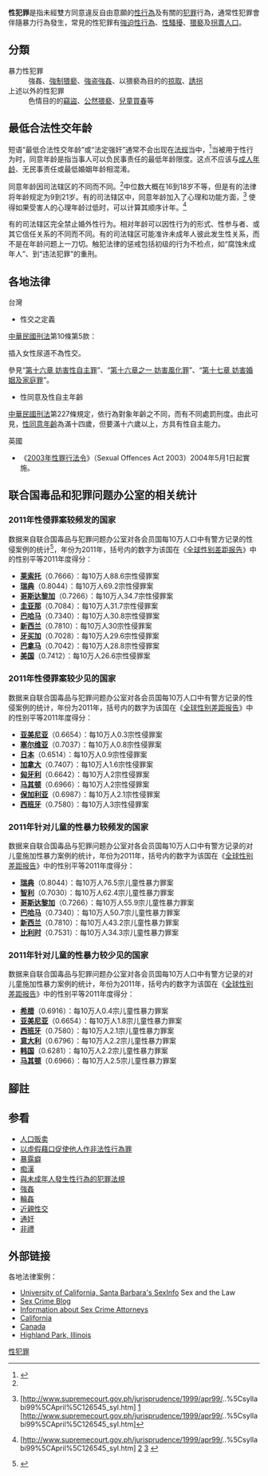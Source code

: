 {{Refimprove|time=2010-06-20T20:43:50+00:00 }}
{{Expand |time=2010-06-20T20:43:50+00:00 }}
{{性暴力}}
'''性犯罪'''是指未經雙方同意違反自由意願的[[人类性行为#法律議題|性行為]]及有關的[[犯罪|犯罪]]行為，通常性犯罪會伴隨暴力行為發生，常見的性犯罪有[[強姦|強迫性行為]]、[[性騷擾|性騷擾]]、[[猥褻|猥褻]]及[[拐賣人口|拐賣人口]]。

== 分類 ==
;暴力性犯罪
:強姦、[[強制猥褻|強制猥褻]]、[[強盗強姦|強盗強姦]]、以猥褻為目的的[[掠取|掠取]]、[[誘拐|誘拐]]
;上述以外的性犯罪
:色情目的的[[竊盜|竊盜]]、[[公然猥褻|公然猥褻]]、[[兒童買春|兒童買春]]等

== 最低合法性交年龄 ==
{{main|最低合法性交年龄}}
短语“最低合法性交年龄”或“法定强奸”通常不会出现在[[法规|法规]]当中，<ref name="waites">{{cite book|last=Waites| first = Matthew|title=The Age of Consent: Young People, Sexuality and Citizenship|publisher=Palgrave Macmillan|year=2005|isbn= 1-4039-2173-3}}</ref>当被用于性行为时，同意年龄是指当事人可以负民事责任的最低年龄限度。这点不应该与[[成人年龄|成人年龄]]、无民事责任或最低婚姻年龄相混淆。

同意年龄因司法辖区的不同而不同。<ref name="waites"/>中位数大概在16到18岁不等，但是有的法律将年龄规定为9到21岁。有的司法辖区中，同意年龄加入了心理和功能方面，<ref name="hhriqf">{{cite web |url=http://www.kopple-wolf.com/lawyer-attorney-1139001.html |title=存档副本 |accessdate=2013-06-30 |deadurl=yes |archiveurl=https://web.archive.org/web/20130605002946/http://www.kopple-wolf.com/lawyer-attorney-1139001.html |archivedate=2013-06-05 }} [http://www.supremecourt.gov.ph/jurisprudence/1999/apr99/..%5Csyllabi99%5CApril%5C126545_syl.htm]{{dead link|date=2017年12月 |bot=InternetArchiveBot |fix-attempted=yes }} {{cite web |url=http://www.kopple-wolf.com/lawyer-attorney-1139001.html |title=存档副本 |accessdate=2013-06-30 |deadurl=yes |archiveurl=https://web.archive.org/web/20130605002946/http://www.kopple-wolf.com/lawyer-attorney-1139001.html |archivedate=2013-06-05 }} [http://lawphil.net/judjuris/juri1999/apr1999/gr_126545_1999.html] {{Wayback|url=http://lawphil.net/judjuris/juri1999/apr1999/gr_126545_1999.html |date=20160304203508 }} [http://www.supremecourt.gov.ph/jurisprudence/1999/apr99/..%5Csyllabi99%5CApril%5C126545_syl.htm]{{dead link|date=2017年12月 |bot=InternetArchiveBot |fix-attempted=yes }}</ref> 使得如果受害人的心理年龄过低时，可以计算其顺序计年。<ref name="flalje">{{cite web |url=http://www.lawskills.com/case/ga/id/41260/ |title=存档副本 |accessdate=2007-10-12 |deadurl=yes |archiveurl=https://web.archive.org/web/20071012185027/http://www.lawskills.com/case/ga/id/41260/ |archivedate=2007-10-12 }} [http://www.supremecourt.gov.ph/jurisprudence/1999/apr99/..%5Csyllabi99%5CApril%5C126545_syl.htm]{{dead link|date=2017年12月 |bot=InternetArchiveBot |fix-attempted=yes }} {{cite web |url=http://www.kopple-wolf.com/lawyer-attorney-1139001.html |title=存档副本 |accessdate=2013-06-30 |deadurl=yes |archiveurl=https://web.archive.org/web/20130605002946/http://www.kopple-wolf.com/lawyer-attorney-1139001.html |archivedate=2013-06-05 }} [http://lawphil.net/judjuris/juri1999/apr1999/gr_126545_1999.html] {{Wayback|url=http://lawphil.net/judjuris/juri1999/apr1999/gr_126545_1999.html |date=20160304203508 }} [http://www.lawphil.net/judjuris/juri1998/aug1998/gr_126921_1998.html] {{Wayback|url=http://www.lawphil.net/judjuris/juri1998/aug1998/gr_126921_1998.html |date=20131005111431 }}</ref>

有的司法辖区完全禁止婚外性行为。相对年龄可以因性行为的形式、性参与者、或其它信任关系的不同而不同。有的司法辖区可能准许未成年人彼此发生性关系，而不是在年龄问题上一刀切。触犯法律的惩戒包括初级的行为不检点，如“腐蚀未成年人”、到“违法犯罪”的重刑。

==各地法律==
; 台灣
*性交之定義
[[s:中華民國刑法_(民國102年)|中華民國刑法]]第10條第5款：{{quote|“稱性交者，謂非基於正當目的所為之下列[[性侵入行為|性侵入行為]]：<br />一、以性器進入他人之性器、肛門或口腔，或使之接合之行為。<br />二、以性器以外之其他身體部位或器物進入他人之性器、肛門，或使之接合之行為。”}}

插入女性尿道不為性交。

參見“[[s:中華民國刑法_(民國102年)#第十六章_妨害性自主罪|第十六章 妨害性自主罪]]”、“[[s:中華民國刑法_(民國102年)#第十六章之一_妨害風化罪|第十六章之一 妨害風化罪]]”、“[[s:中華民國刑法_(民國102年)#第十七章_妨害婚姻及家庭罪|第十七章 妨害婚姻及家庭罪]]”。

*性同意及性自主年齡
[[中華民國刑法|中華民國刑法]]第227條規定，依行為對象年齡之不同，而有不同處罰刑度。由此可見，[[性同意年齡|性同意年齡]]為滿十四歲，但要滿十六歲以上，方具有性自主能力。


; 英國
*《[[2003年性罪行法令|2003年性罪行法令]]》（Sexual Offences Act 2003）2004年5月1日起實施。

== 联合国毒品和犯罪问题办公室的相关统计 ==
=== 2011年性侵罪案较频发的国家 ===
数据来自联合国毒品与犯罪问题办公室对各会员国每10万人口中有警方记录的性侵案例的统计<ref>{{Cite web |url=http://www.unodc.org/unodc/search.html?q=CTS+Sexual+Violence&site=unodc&btnG=Search&site=unodc&proxyreload=1&sort=date%3AD%3AL%3Ad1&entqr=0&entqrm=0&ud=1 |title=联合国毒品与犯罪问题办公室 |access-date=2016-01-13 |archive-date=2020-04-10 |archive-url=https://web.archive.org/web/20200410085036/http://www.unodc.org/unodc/search.html?q=CTS+Sexual+Violence&site=unodc&btnG=Search&site=unodc&proxyreload=1&sort=date%3AD%3AL%3Ad1&entqr=0&entqrm=0&ud=1 }}</ref>，年份为2011年，括号内的数字为该国在《[[全球性别差距报告|全球性别差距报告]]》中的性别平等2011年度得分：
* '''[[莱索托|莱索托]]'''（0.7666）：每10万人88.6宗性侵罪案
* '''[[瑞典|瑞典]]'''（0.8044）：每10万人69.2宗性侵罪案
* '''[[哥斯达黎加|哥斯达黎加]]'''（0.7266）：每10万人34.7宗性侵罪案
* '''[[圭亚那|圭亚那]]'''（0.7084）：每10万人31.7宗性侵罪案
* '''[[巴哈马|巴哈马]]'''（0.7340）：每10万人30.8宗性侵罪案
* '''[[新西兰|新西兰]]'''（0.7810）：每10万人30宗性侵罪案
* '''[[牙买加|牙买加]]'''（0.7028）：每10万人29.6宗性侵罪案
* '''[[巴拿马|巴拿马]]'''（0.7042）：每10万人28.8宗性侵罪案
* '''[[美国|美国]]'''（0.7412）：每10万人26.6宗性侵罪案

=== 2011年性侵罪案较少见的国家 ===
数据来自联合国毒品与犯罪问题办公室对各会员国每10万人口中有警方记录的性侵案例的统计，年份为2011年，括号内的数字为该国在《[[全球性别差距报告|全球性别差距报告]]》中的性别平等2011年度得分：
* '''[[亚美尼亚|亚美尼亚]]'''（0.6654）：每10万人0.3宗性侵罪案
* '''[[塞尔维亚|塞尔维亚]]'''（0.7037）：每10万人0.8宗性侵罪案
* '''[[日本|日本]]'''（0.6514）：每10万人0.9宗性侵罪案
* '''[[加拿大|加拿大]]'''（0.7407）：每10万人1.6宗性侵罪案
* '''[[匈牙利|匈牙利]]'''（0.6642）：每10万人2宗性侵罪案
* '''[[马其顿|马其顿]]'''（0.6966）：每10万人2宗性侵罪案
* '''[[保加利亚|保加利亚]]'''（0.6987）：每10万人2.1宗性侵罪案
* '''[[西班牙|西班牙]]'''（0.7580）：每10万人3宗性侵罪案

=== 2011年针对儿童的性暴力较频发的国家 ===
数据来自联合国毒品与犯罪问题办公室对各会员国每10万人口中有警方记录的对儿童施加性暴力案例的统计，年份为2011年，括号内的数字为该国在《[[全球性别差距报告|全球性别差距报告]]》中的性别平等2011年度得分：
* '''[[瑞典|瑞典]]'''（0.8044）：每10万人76.5宗儿童性暴力罪案
* '''[[智利|智利]]'''（0.7030）：每10万人62.4宗儿童性暴力罪案
* '''[[哥斯达黎加|哥斯达黎加]]'''（0.7266）：每10万人55.9宗儿童性暴力罪案
* '''[[巴哈马|巴哈马]]'''（0.7340）：每10万人50.7宗儿童性暴力罪案
* '''[[新西兰|新西兰]]'''（0.7810）：每10万人43.2宗儿童性暴力罪案
* '''[[比利时|比利时]]'''（0.7531）：每10万人34.3宗儿童性暴力罪案

=== 2011年针对儿童的性暴力较少见的国家 ===
数据来自联合国毒品与犯罪问题办公室对各会员国每10万人口中有警方记录的对儿童施加性暴力案例的统计，年份为2011年，括号内的数字为该国在《[[全球性别差距报告|全球性别差距报告]]》中的性别平等2011年度得分：
* '''[[希腊|希腊]]'''（0.6916）：每10万人0.4宗儿童性暴力罪案
* '''[[亚美尼亚|亚美尼亚]]'''（0.6654）：每10万人1.8宗儿童性暴力罪案
* '''[[西班牙|西班牙]]'''（0.7580）：每10万人2.1宗儿童性暴力罪案
* '''[[意大利|意大利]]'''（0.6796）：每10万人2.2宗儿童性暴力罪案
* '''[[韩国|韩国]]'''（0.6281）：每10万人2.2宗儿童性暴力罪案
* '''[[马其顿|马其顿]]'''（0.6966）：每10万人2.5宗儿童性暴力罪案

==腳註==
{{Reflist|2}}

== 参看 ==

* [[人口贩卖|人口贩卖]]
* [[以虛假藉口促使他人作非法性行為罪|以虛假藉口促使他人作非法性行為罪]]
* [[暴露癖|暴露癖]]
* [[痴漢|痴漢]]
* [[與未成年人發生性行為的犯罪法規|與未成年人發生性行為的犯罪法規]]
* [[強姦|強姦]]
* [[輪姦|輪姦]]
* [[近親性交|近親性交]]
* [[通奸|通奸]]
* [[非禮|非禮]]

==外部链接==
{{Wikinewscat|Sex crimes}}
各地法律案例：
*[https://web.archive.org/web/20120226094811/http://www.soc.ucsb.edu/sexinfo/category/sex-and-the-law University of California, Santa Barbara's SexInfo] Sex and the Law
*[http://sexcrimes.typepad.com Sex Crime Blog] {{Wayback|url=http://sexcrimes.typepad.com/ |date=20210314164315 }}
*[https://web.archive.org/web/20150930091646/http://sex-crime-attorney.com/ Information about Sex Crime Attorneys]
*[http://caselaw.lp.findlaw.com/cacodes/pen/261-269.html California] {{Wayback|url=http://caselaw.lp.findlaw.com/cacodes/pen/261-269.html |date=20090504123132 }}
*[http://laws.justice.gc.ca/en/C-46/40863.html Canada] {{Wayback|url=http://laws.justice.gc.ca/en/C-46/40863.html |date=20060904012224 }}
*[http://www.cityhpil.com/DocumentView.aspx?DID=495 Highland Park, Illinois]{{dead link|date=2018年2月 |bot=InternetArchiveBot |fix-attempted=yes }}

{{性}}

{{Authority control}}
[[Category:性犯罪|]]